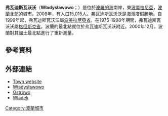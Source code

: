 {{Infobox settlement
| name = Władysławowo
| image_skyline = Wladyslawowo-port.jpg
| imagesize = 250px
| image_caption = Harbour on Baltic Sea
| image_flag = Władysławowo flaga.jpg
| image_shield = POL Władysławowo COA.svg
| pushpin_map = Poland
| pushpin_label_position = bottom
| coordinates_region = PL
| subdivision_type = 國家
| subdivision_name = {{POL}}
| subdivision_type1 = [[波蘭行政區劃|省份]]
| subdivision_name1 = [[波美拉尼亞省|波美拉尼亞]]
| subdivision_type2 = [[Powiat|County]]
| subdivision_name2 = [[Puck_County|Puck]]
| subdivision_type3 = [[Gmina|Gmina]]
| subdivision_name3 = Władysławowo <small>(urban gmina)</small>
| leader_title = Mayor
| leader_name = Grażyna Cern
| established_title = 建城
| established_date = twelfth century
| established_title3 = 城市地位
| established_date3 = 1963
| area_total_km2 = 38.41
| population_as_of = 2009
| population_total = 15015
| population_density_km2 = auto
| timezone = [[Central_European_Time|CET]]
| utc_offset = +1
| timezone_DST = [[Central_European_Summer_Time|CEST]]
| utc_offset_DST = +2
| latd = 54 | latm = 50 | lats = 2 | latNS = N | longd = 18 | longm = 18 | longs = 56 | longEW = E
| postal_code_type = Postal code
| postal_code = 84-120
| area_code = +48 58
| blank_name = [[Polish_car_number_plates|Car plates]]
| blank_info = GPU
| website = http://www.wladyslawowo.pl }}
 
'''弗瓦迪斯瓦沃沃'''（'''Władysławowo'''；{{lang-de|Großendorf}}）是位於[[波羅的海|波羅的海]]南岸，東[[波美拉尼亞|波美拉尼亞]]，[[波蘭|波蘭]]北部的城市。2009年，有人口15,015人。弗瓦迪斯瓦沃沃是海濱度假勝地。自1999年起，弗瓦迪斯瓦沃沃屬[[波美拉尼亞省|波美拉尼亞省]]。在1975-1998年期間，弗瓦迪斯瓦沃沃屬[[格但斯克省|格但斯克省]]。波蘭的最北點就位於弗瓦迪斯瓦沃沃附近。2000年12月，波蘭對其國土最北點進行了重新測量。

==參考資料==
{{reflist}}

==外部連結==
* [http://www.wladyslawowo.pl/ Town website] {{Wayback|url=http://www.wladyslawowo.pl/ |date=20120208160958 }}
*[https://wladyslawowonocleg.pl Władysławowo] {{Wayback|url=https://wladyslawowonocleg.pl/ |date=20181216210905 }}
* [http://www.ostrowo.wla.com.pl/ Ostrowo] {{Wayback|url=http://www.ostrowo.wla.com.pl/ |date=20120325022654 }}
* [http://www.wladek.pl/ Wladek] {{Wayback|url=http://www.wladek.pl/ |date=20090202205642 }}


{{commons category|Władysławowo}}

{{coord|54|48|N|18|24|E|display=title}}

[[Category:波蘭城市|Category:波蘭城市]]